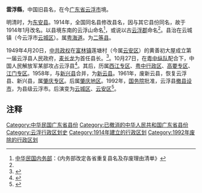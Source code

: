 '''雲浮縣'''，中国旧县名，在今[[广东省|广东省]][[云浮市|云浮市]]境。

明清时，为[[东安县_(万历)|东安县]]。1914年，全国同名县修改县名，因与其它县份同名，故于1914年1月改名。以县境东南的云浮山命名<ref>[[中華民國內政部|中华民国内务部]]：《内务部改定各省重复县名及存废理由清单》</ref>，或说以古[[云浮郡|云浮郡]]命名<ref name="a1"/>。县治在云城镇（今云浮市[[云城区|云城区]]）。属[[粤海道|粤海道]]。为[[二等县|二等县]]。

1949年4月20日，[[中共政权|中共政权]]在[[富林镇_(云浮市)|富林镇]]莲塘村（今属[[云安区|云安区]]）的黄善初大屋成立第一届云浮县人民政府，[[麦长龙|麦长龙]]为首任县长。<ref>{{Cite web |url=http://www.sohu.com/a/245619012_726426 |title=云安文苑/从“豪宅”到“县衙“！这间大屋见证了1949年云浮县政府的成立！|accessdate=2018-09-17 |author=刘秋赞、叶金星 |date=2018-08-06|work= |publisher=|language=Zh-hans }}</ref>。10月27日，在[[粤中纵队|粤中纵队]]配合下，中国人民解放军某部攻占云浮县<ref>{{Cite web |url=http://static.nfapp.southcn.com/content/201510/29/8963.html|title=报道云浮解放旧报纸现身云浮 真实“还原”66年前历史一幕 |accessdate=2018-09-17 |author=廖荣波、黄伟强 |date=2015-10-29 |work=编辑：欧阳胜勇 |publisher=南方网|language=Zh-hans }}</ref>。其后，历属[[西江专区|西江专区]]、[[粤中行政区|粤中行政区]]、[[高要专区|高要专区]]、[[江门专区|江门专区]]。1958年，与[[新兴县|新兴县]]合并，为[[新云县|新云县]]。1961年，废新云县，恢复云浮县、新兴县，属[[肇庆专区|肇庆专区]]。后属[[肇庆地区|肇庆地区]]。1992年，[[中华人民共和国国务院|国务院]]批准，云浮县[[撤县设市|撤县设市]]，为县级云浮市。后演变为[[云城区|云城区]]、[[云安区|云安区]]<ref name="a1">{{Cite web |url=http://www.gd-info.gov.cn/shtml/yunfu/diqing/yange/2008/12/23/1347.shtml |title=云城区和云安区的来历 |accessdate=2018-09-17 |author= |date=2018-07-24 |work= |publisher=云浮地情网 |language=Zh-hans |archive-url=https://web.archive.org/web/20180917105237/http://www.gd-info.gov.cn/shtml/yunfu/diqing/yange/2008/12/23/1347.shtml |archive-date=2018-09-17 |dead-url=yes }}</ref>。

== 注释 ==

{{Reflist}}

{{中華民國廣東省行政區劃}}

[[Category:中华民国广东省县份|Category:中华民国广东省县份]]
[[Category:已撤消的中华人民共和国广东省县份|Category:已撤消的中华人民共和国广东省县份]]
[[Category:云浮行政区划史|Category:云浮行政区划史]]
[[Category:1914年建立的行政区划|Category:1914年建立的行政区划]]
[[Category:1992年废除的行政区划|Category:1992年废除的行政区划]]
